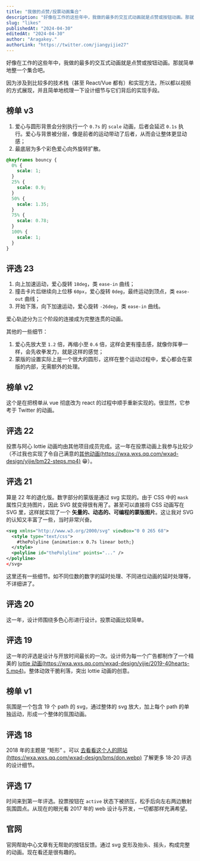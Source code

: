 ```yaml
---
title: "我做的点赞/投票动画集合"
description: "好像在工作的这些年中，我做的最多的交互式动画就是点赞或按钮动画。那就简单地整一个集合吧。"
slug: "likes"
publishedAt: "2024-04-30"
editedAt: "2024-04-30"
author: "Aragakey."
authorLink: "https://twitter.com/jiangyijie27"
---
```



好像在工作的这些年中，我做的最多的交互式动画就是点赞或按钮动画。那就简单地整一个集合吧。

因为涉及到比较多的技术栈（甚至 React/Vue 都有）和实现方法，所以都以视频的方式展现，并且简单地梳理一下设计细节与它们背后的实现手段。

## 榜单 v3

<LikeBM2404 />

1. 爱心与圆形背景会分别执行一个 `0.7s` 的 `scale` 动画，后者会延迟 `0.1s` 执行。爱心与背景被分层，像是前者的运动带动了后者，从而会让整体更显动感；
2. 最底层为多个彩色爱心向外旋转扩散。

```css
@keyframes bouncy {
  0% {
    scale: 1;
  }
  25% {
    scale: 0.9;
  }
  50% {
    scale: 1.35;
  }
  75% {
    scale: 0.78;
  }
  100% {
    scale: 1;
  }
}
```

<LikeBM2404Compare />

## 评选 23

<LikeBM24 />

1. 向上加速运动，爱心旋转 `18deg`，类 `ease-in` 曲线；
2. 撞击卡片后继续向上位移 `60px`，爱心旋转 `0deg`，最终运动到顶点，类 `ease-out` 曲线；
3. 开始下落，向下加速运动，爱心旋转 `-26deg`，类 `ease-in` 曲线。

爱心轨迹分为三个阶段的连接成为完整连贯的动画。

<LikeBM24Curve />

其他的一些细节：

1. 爱心先放大至 `1.2` 倍，再缩小至 `0.6` 倍，这样会更有撞击感，就像你挥拳一样，会先收拳发力，就是这样的感觉；
2. 蒙版的设置实际上是一个很大的圆形，这样在整个运动过程中，爱心都会在蒙版的内部，无需额外的处理。

<LikeBM24Mask />

## 榜单 v2

<LikeBM23Heart />

这个是在把榜单从 vue 彻底改为 react 的过程中顺手重新实现的。很显然，它参考于 Twitter 的动画。

## 评选 22

<LikeBM22 />

投票与阿心 lottie 动画均由其他项目成员完成。这一年在投票动画上我参与比较少（不过我也实现了令自己满意的[其他动画(https://wxa.wxs.qq.com/wxad-design/yijie/bm22-steps.mp4)](https://mp.weixin.qq.com/promotion/res/htmledition/best-moments-2022-demo/index.html) 😁）。

## 评选 21

<LikeBM21 />

算是 22 年的退化版。数字部分的蒙版是通过 svg 实现的。由于 CSS 中的 `mask` 属性只支持图片，因此 SVG 就变得很有用了。甚至可以直接将 CSS 动画写在 SVG 里，这样就实现了一个 **矢量的、动态的、可编程的蒙版图片**。这让我对 SVG 的认知又丰富了一些，当时非常兴奋。

```xml
<svg xmlns="http://www.w3.org/2000/svg" viewBox="0 0 265 68">
  <style type="text/css">
    #thePolyline {animation:x 0.7s linear both;}
  </style>
  <polyline id="thePolyline" points="..." />
</polyline>
</svg>
```

这里还有一些细节。如不同位数的数字的延时处理、不同进位动画的延时处理等，不详细讲了。

## 评选 20

<LikeBM20 />

这一年，设计师围绕多色心形进行设计。投票动画比较简单。

## 评选 19

<LikeBM19 />

这一年的评选是设计与开放时间最长的一次。设计师为每一个广告都制作了一个精美的 [lottie 动画(https://wxa.wxs.qq.com/wxad-design/yijie/2019-40hearts-5.mp4)](https://dondon.design/TOP-10-2018-2020)。整体动效干脆利落，突出 lottie 动画的创意。

## 榜单 v1

<LikeBMV1 />

氛围是一个包含 19 个 path 的 svg，通过整体的 svg 放大，加上每个 path 的单独运动，形成一个整体的氛围动画。

## 评选 18

<LikeBM18 />

2018 年的主题是 “矩形” 。可以 [去看看这个人的网站(https://wxa.wxs.qq.com/wxad-design/bms/don.webp)](https://dondon.design/TOP-10-2018-2020) 了解更多 18-20 评选的设计细节。

## 评选 17

<LikeBM17 />

时间来到第一年评选。投票按钮在 `active` 状态下被挤压，松手后向左右两边散射氛围圆点。从现在的眼光看 2017 年的 web 设计与开发，一切都那样充满希望。

## 官网

<LikeWxad />

官网帮助中心文章有无帮助的按钮反馈。通过 svg 变形及抬头、摇头，构成完整的动画。现在看还是很有趣的。